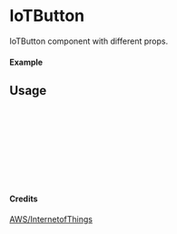 
<Meta of={IoTButton} title="AWS/InternetofThings/IoTButton" />

# IoTButton

IoTButton component with different props.

#### Example

<Canvas of={IoTButton.Primary} />

## Usage

```ts
import { IoTButton } from "yadl-ui";

const Example = () => {
  return (
      <IoTButton />
  );
};

export default Example;
```

#### Credits
[AWS/InternetofThings](https://aws-icons.com/)
